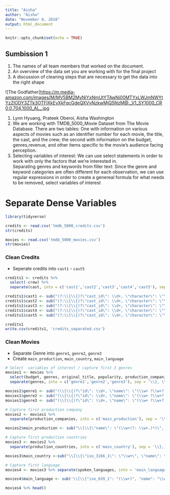 ```yaml
---
title: "Aisha"
author: "Aisha"
date: "November 8, 2018"
output: html_document
---
```


```r
knitr::opts_chunk$set(echo = TRUE)
```

## Sumbission 1
1. The names of all team members that worked on the document.
2. An overview of the data set you are working with for the final project
3. A discussion of cleaning steps that are necessary to get the data into the right shape

![The Godfather]<https://m.media-amazon.com/images/M/MV5BM2MyNjYxNmUtYTAwNi00MTYxLWJmNWYtYzZlODY3ZTk3OTFlXkEyXkFqcGdeQXVyNzkwMjQ5NzM@._V1_SY1000_CR0,0,704,1000_AL_.jpg>

1. Lynn Hyuang, Prateek Oberoi, Aisha Washington
2. We are working with TMDB_5000_Movie Dataset from The Movie Database.  There are two tables: One with information on various aspects of movies such as an identifier number for each movie, the title, the cast, and the crew; the second with information on the budget, genres,revenue, and other items specific to the movie's audience facing perception.
3. Selecting variables of interest: We can use select statements in order to work with only the factors that we're interested in.    
   Separating genres and keywords from filler text: Since the genre and keyword categories are often different for each observation, we can use regular expressions in order to create a genereal formula for what needs to be removed, select variables of interest
   
# Separate Dense Variables

```r
library(tidyverse)

credits <- read.csv('tmdb_5000_credits.csv')
str(credits)

movies <- read.csv('tmdb_5000_movies.csv')
str(movies)
```

### Clean Credits

- Seperate credits into `cast1` - `cast5`
```r
credits1 <- credits %>% 
  select(-crew) %>%
  separate(cast, into = c('cast1','cast2','cast3','cast4','cast5'), sep = '\\}, \\{')

credits1$cast1 <- sub("(?:\\[\\{)?\"cast_id\": \\d+, \"character\": \"\\w+(?:..)*(?: \\w+)*\", \"credit_id\": \"\\w+\", \"gender\": \\d, \"id\": \\d+, \"name\": \"(\\w+(?:..)*(?: \\w+.))*\", \"order\": \\d", "\\1", credits1$cast1)
credits1$cast2 <- sub("(?:\\[\\{)?\"cast_id\": \\d+, \"character\": \"\\w+(?:..)*(?: \\w+)*\", \"credit_id\": \"\\w+\", \"gender\": \\d, \"id\": \\d+, \"name\": \"(\\w+(?:..)*(?: \\w+.))*\", \"order\": \\d", "\\1", credits1$cast2)
credits1$cast3 <- sub("(?:\\[\\{)?\"cast_id\": \\d+, \"character\": \"\\w+(?:..)*(?: \\w+)*\", \"credit_id\": \"\\w+\", \"gender\": \\d, \"id\": \\d+, \"name\": \"(\\w+(?:..)*(?: \\w+.))*\", \"order\": \\d", "\\1", credits1$cast3)
credits1$cast4 <- sub("(?:\\[\\{)?\"cast_id\": \\d+, \"character\": \"\\w+(?:..)*(?: \\w+)*\", \"credit_id\": \"\\w+\", \"gender\": \\d, \"id\": \\d+, \"name\": \"(\\w+(?:..)*(?: \\w+.))*\", \"order\": \\d", "\\1", credits1$cast4)
credits1$cast5 <- sub("(?:\\[\\{)?\"cast_id\": \\d+, \"character\": \"\\w+(?:..)*(?: \\w+)*\", \"credit_id\": \"\\w+\", \"gender\": \\d, \"id\": \\d+, \"name\": \"(\\w+(?:..)*(?: \\w+.))*\", \"order\": \\d", "\\1", credits1$cast5)

credits1
write.csv(credits1, 'credits_separated.csv')
```

### Clean Movies

- Separate Genre into `genre1`, `genre2`, `genre3`
- Create `main_production`, `main_country`, `main_language`
```r
# Select  variables of interest / capture first 3 genres
movies1 <- movies %>% 
  select(budget, genres, original_title, popularity, production_companies, production_countries, release_date, revenue, runtime, spoken_languages, vote_average, vote_count) %>% 
  separate(genres, into = c('genre1','genre2','genre3'), sep = '\\}, \\{')

movies1$genre1 <- sub("(\\[\\{)?\"id\": \\d+, \"name\": \"(\\w+ ?\\w+?)\"(\\}\\])?", '\\2', movies1$genre1)
movies1$genre2 <- sub("(\\[\\{)?\"id\": \\d+, \"name\": \"(\\w+ ?\\w+?)\"(\\}\\])?", '\\2', movies1$genre2)
movies1$genre3 <- sub("(\\[\\{)?\"id\": \\d+, \"name\": \"(\\w+ ?\\w+?)\"(\\}\\])?", '\\2', movies1$genre3)

# Capture first production company
movies2 <- movies1 %>% 
  separate(production_companies, into = c('main_production'), sep = '\\}, \\{') 

movies2$main_production <- sub("\\[\\{\"name\": \"(\\w+(?: \\w+.)*)\", \"id\": \\d+", '\\1', movies2$main_production)

# Capture first production countries
movies3 <- movies2 %>% 
  separate(production_countries, into = c('main_country'), sep = '\\}, \\{')

movies3$main_country <-sub("\\[\\{\"iso_3166_1\": \"\\w+\", \"name\": \"(\\w+(?: \\w+.)*)\"(?:\\}\\])?", '\\1', movies3$main_country)

# Capture first language
movies4 <- movies3 %>% separate(spoken_languages, into = 'main_language', sep = '\\}, \\{')

movies4$main_language <- sub('\\[\\{"iso_639_1": "(\\w+)", "name": "\\w+(?:.+)?"(?:\\}\\])?', '\\1', movies4$main_language)

movies4 %>% head()
```

